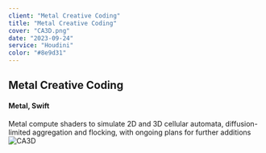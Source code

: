 ```yaml
---
client: "Metal Creative Coding"
title: "Metal Creative Coding"
cover: "CA3D.png"
date: "2023-09-24"
service: "Houdini"
color: "#8e9d31"
---
```


## Metal Creative Coding
#### Metal, Swift
Metal compute shaders to simulate 2D and 3D cellular automata, diffusion-limited aggregation and
flocking, with ongoing plans for further additions
![CA3D](CA3D.png "CA3D")
